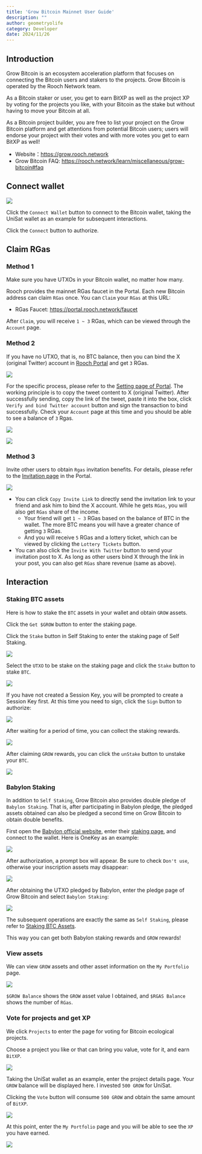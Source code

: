 ```yaml
---
title: 'Grow Bitcoin Mainnet User Guide'
description: ""
author: geometryolife
category: Developer
date: 2024/11/26
---
```



<PostHeader />

## Introduction

Grow Bitcoin is an ecosystem acceleration platform that focuses on connecting the Bitcoin users and stakers to the projects. Grow Bitcoin is operated by the Rooch Network team.

As a Bitcoin staker or user, you get to earn BitXP as well as the project XP by voting for the projects you like, with your Bitcoin as the stake but without having to move your Bitcoin at all.

As a Bitcoin project builder, you are free to list your project on the Grow Bitcoin platform and get attentions from potential Bitcoin users; users will endorse your project with their votes and with more votes you get to earn BitXP as well!

- Website：https://grow.rooch.network
- Grow Bitcoin FAQ: https://rooch.network/learn/miscellaneous/grow-bitcoin#faq

## Connect wallet

![](/blog/grow-bitcoin/connect-wallet.png)

Click the `Connect Wallet` button to connect to the Bitcoin wallet, taking the UniSat wallet as an example for subsequent interactions.

Click the `Connect` button to authorize.

## Claim RGas

### Method 1

Make sure you have UTXOs in your Bitcoin wallet, no matter how many.

Rooch provides the mainnet RGas faucet in the Portal. Each new Bitcoin address can claim `RGas` once. You can `Claim` your `RGas` at this URL:

- RGas Faucet: https://portal.rooch.network/faucet

After `Claim`, you will receive `1 ~ 3` RGas, which can be viewed through the `Account` page.

### Method 2

If you have no UTXO, that is, no BTC balance, then you can bind the X (original Twitter) account in [Rooch Portal](https://portal.rooch.network/settings) and get `3` RGas.

![](/blog/grow-bitcoin/bind-x.png)

For the specific process, please refer to the [Setting page of Portal](https://portal.rooch.network/settings). The working principle is to copy the tweet content to X (original Twitter). After successfully sending, copy the link of the tweet, paste it into the box, click `Verify and bind Twitter account` button and sign the transaction to bind successfully. Check your `Account` page at this time and you should be able to see a balance of `3` Rgas.

![](/blog/grow-bitcoin/sign-bind-tx.png)

![](/blog/grow-bitcoin/bind-successful.png)

### Method 3

Invite other users to obtain `Rgas` invitation benefits. For details, please refer to the [Invitation page](https://portal.rooch.network/invitation/) in the Portal.

![](/blog/grow-bitcoin/invitation.png)

- You can click `Copy Invite Link` to directly send the invitation link to your friend and ask him to bind the X account. While he gets `RGas`, you will also get `RGas` share of the income.
  - Your friend will get `1 ~ 3` RGas based on the balance of BTC in the wallet. The more BTC means you will have a greater chance of getting `3` RGas.
  - And you will receive `5` RGas and a lottery ticket, which can be viewed by clicking the `Lottery Tickets` button.
- You can also click the `Invite With Twitter` button to send your invitation post to X. As long as other users bind X through the link in your post, you can also get `RGas` share revenue (same as above).

## Interaction

### Staking BTC assets

Here is how to stake the `BTC` assets in your wallet and obtain `GROW` assets.

Click the `Get $GROW` button to enter the staking page.

Click the `Stake` button in Self Staking to enter the staking page of Self Staking.

![](/blog/grow-bitcoin/self-staking.png)

Select the `UTXO` to be stake on the staking page and click the `Stake` button to stake `BTC`.

![](/blog/grow-bitcoin/self-staking-choose.png)

If you have not created a Session Key, you will be prompted to create a Session Key first. At this time you need to sign, click the `Sign` button to authorize:

![](/blog/grow-bitcoin/create-session-key.png)

After waiting for a period of time, you can collect the staking rewards.

![](/blog/grow-bitcoin/claim.png)

After claiming `GROW` rewards, you can click the `unStake` button to unstake your `BTC`.

![](/blog/grow-bitcoin/unstake.png)

### Babylon Staking

In addition to `Self Staking`, Grow Bitcoin also provides double pledge of `Babylon Staking`. That is, after participating in Babylon pledge, the pledged assets obtained can also be pledged a second time on Grow Bitcoin to obtain double benefits.

First open the [Babylon official website](https://babylonlabs.io/), enter their [staking page](https://btcstaking.babylonlabs.io/), and connect to the wallet. Here is OneKey as an example:

![](/blog/grow-bitcoin/babylon-connect-wallet.png)

After authorization, a prompt box will appear. Be sure to check `Don't use`, otherwise your inscription assets may disappear:

![](/blog/grow-bitcoin/babylon-dont-use.png)

After obtaining the UTXO pledged by Babylon, enter the pledge page of Grow Bitcoin and select `Babylon Staking`:

![](/blog/grow-bitcoin/babylon-staking.png)

The subsequent operations are exactly the same as `Self Staking`, please refer to [Staking BTC Assets](https://rooch.network/blog/grow-bitcoin-main#staking-btc-assets).

This way you can get both Babylon staking rewards and `GROW` rewards!

### View assets

We can view `GROW` assets and other asset information on the `My Portfolio` page.

![](/blog/grow-bitcoin/my-portfolio.png)

`$GROW Balance` shows the `GROW` asset value I obtained, and `$RGAS Balance` shows the number of `RGas`.

### Vote for projects and get XP

We click `Projects` to enter the page for voting for Bitcoin ecological projects.

Choose a project you like or that can bring you value, vote for it, and earn `BitXP`.

![](/blog/grow-bitcoin/project-unisat.png)

Taking the UniSat wallet as an example, enter the project details page. Your `GROW` balance will be displayed here. I invested `500 GROW` for UniSat.

Clicking the `Vote` button will consume `500 GROW` and obtain the same amount of `BitXP`.

![](/blog/grow-bitcoin/project-unisat-vote.png)

At this point, enter the `My Portfolio` page and you will be able to see the `XP` you have earned.

![](/blog/grow-bitcoin/portfolio-xp.png)

